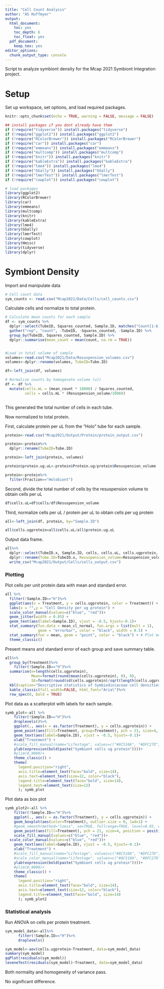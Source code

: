 ```yaml
---
title: "Cell Count Analysis"
author: "AS Huffmyer"
output:
  html_document:
    toc: yes
    toc_depth: 6
    toc_float: yes
  pdf_document:
    keep_tex: yes
editor_options: 
  chunk_output_type: console
---
```


Script to analyze symbiont density for the Mcap 2021 Symbiont Integration project.  

# **Setup**  

Set up workspace, set options, and load required packages.    
```r
knitr::opts_chunk$set(echo = TRUE, warning = FALSE, message = FALSE)
```

```r
## install packages if you dont already have them
if (!require("tidyverse")) install.packages("tidyverse")
if (!require("ggplot2")) install.packages("ggplot2")
if (!require("RColorBrewer")) install.packages("RColorBrewer")
if (!require("car")) install.packages("car")
if (!require("emmeans")) install.packages("emmeans")
if (!require("multcomp")) install.packages("multcomp")
if (!require("knitr")) install.packages("knitr")
if (!require("kableExtra")) install.packages("kableExtra")
if (!require("lme4")) install.packages("lme4")
if (!require("GGally")) install.packages("GGally")
if (!require("lmerTest")) install.packages("lmerTest")
if (!require("cowplot")) install.packages("cowplot")

# load packages
library(ggplot2)
library(RColorBrewer)
library(car)
library(emmeans)
library(multcomp)
library(knitr)
library(kableExtra)
library(lme4)
library(GGally)
library(lmerTest)
library(cowplot)
library(Hmisc)
library(tidyverse)
library(dplyr)
```

# **Symbiont Density**    

Import and manipulate data  
```r
# Cell count data
sym_counts <- read.csv("Mcap2021/Data/Cells/cell_counts.csv")

```

Calculate cells and normalize to total protein.  
```r
# Calculate mean counts for each sample
df <- sym_counts %>%
  dplyr::select(TubeID, Squares_counted, Sample.ID, matches("Count[1-6]")) %>%
  gather("rep", "count", -TubeID, -Squares_counted, -Sample.ID) %>%
  group_by(TubeID, Squares_counted, Sample.ID) %>%
  dplyr::summarise(mean_count = mean(count, na.rm = TRUE))


#Load in total volume of sample  
volumes<-read.csv("Mcap2021/Data/Resuspension_volumes.csv")
volumes<-dplyr::rename(volumes, TubeID=Tube.ID)

df<-left_join(df, volumes)

# Normalize counts by homogenate volume (ul)
df <- df %>%
  mutate(cells.mL = (mean_count * 10000) / Squares_counted,
         cells = cells.mL * (Resuspension_volume/1000))
        
```

This generated the total number of cells in each tube. 

Now normalized to total protein.   

First, calculate protein per uL from the "Holo" tube for each sample. 

```r
protein<-read.csv("Mcap2021/Output/Protein/protein_output.csv")

protein<-protein%>%
  dplyr::rename(TubeID=Tube.ID)

protein<-left_join(protein, volumes)

protein$protein.ug.uL<-protein$Protein.ug/protein$Resuspension_volume

protein<-protein%>%
  filter(Fraction=="Holobiont")
```

Second, divide the total number of cells by the resuspension volume to obtain cells per uL 

```r
df$cells.uL=df$cells/df$Resuspension_volume
```

Third, normalize cells per uL / protein per uL to obtain cells per ug protein

```r
all<-left_join(df, protein, by="Sample.ID")

all$cells.ugprotein=all$cells.uL/all$protein.ug.uL
```

Output data frame.  

```r
all%>%
  dplyr::select(TubeID.x, Sample.ID, cells, cells.uL, cells.ugprotein, Resuspension_volume.x, Treatment)%>%
  dplyr::rename(Tube.ID=TubeID.x, Resuspension_volume=Resuspension_volume.x)%>%
  write_csv("Mcap2021/Output/Cells/cells_output.csv")
```

### Plotting  

Plot cells per unit protein data with mean and standard error.   

```r
all %>%
  filter(!Sample.ID=="H")%>%
  ggplot(aes(x = Treatment, y = cells.ugprotein, color = Treatment)) +
  labs(x = "",y = "Cell Density per ug protein") +
  scale_color_manual(values=c("blue", "red"))+
  geom_jitter(width = 0.05) +                                            # Plot all points
  geom_text(aes(label=Sample.ID), vjust = -0.5, hjust=-0.1)+
  stat_summary(fun.data = mean_cl_normal, fun.args = list(mult = 1),    # Plot standard error
               geom = "errorbar", color = "black", width = 0.5) +
  stat_summary(fun = mean, geom = "point", color = "black") + # Plot mean
  theme_classic()
```


Present means and standard error of each group and save summary table.  

```r
all%>%
  group_by(Treatment)%>%
    filter(!Sample.ID=="H")%>%
  summarise(n=length(cells.ugprotein),
            Mean=format(round(mean(cells.ugprotein), 0), 0), 
            SE=format(round(sd(cells.ugprotein)/sqrt(length(cells.ugprotein)),0),0))%>%
  kbl(caption="Descriptive statistics of Symbiodiniaceae cell densities")%>%
  kable_classic(full_width=FALSE, html_font="Arial")%>%
  row_spec(0, bold = TRUE) 
```

Plot data as a scatterplot with labels for each sample.    
```r
symb_plot<-all %>%
    filter(!Sample.ID=="H")%>%
    droplevels()%>%
    ggplot(., aes(x = as.factor(Treatment), y = cells.ugprotein)) +
    geom_point(aes(fill=Treatment, group=Treatment), pch = 21, size=4, position = position_jitterdodge(0.1)) + 
    geom_text(aes(label=Sample.ID), vjust = -0.5, hjust=-0.1)+
    xlab("Treatment") + 
    #scale_fill_manual(name="Lifestage", values=c("#8C510A", "#DFC27D","#80CDC1", "#003C30"))+
    ylab(expression(bold(paste("Symbiont cells ug protein"))))+
    #ylim(0,9000)+
    theme_classic() + 
    theme(
      legend.position="right",
      axis.title=element_text(face="bold", size=14),
      axis.text=element_text(size=12, color="black"), 
      legend.title=element_text(face="bold", size=14), 
      legend.text=element_text(size=12)
      ); symb_plot

```

Plot data as box plot  
```r
symb_plot2<-all %>%
    filter(!Sample.ID=="H")%>%
    ggplot(., aes(x = as.factor(Treatment), y = cells.ugprotein)) +
    geom_boxplot(aes(color=Treatment), outlier.size = 0, lwd=1) +
    #geom_smooth(method="loess", se=TRUE, fullrange=TRUE, level=0.95, color="black") +
    geom_point(aes(fill=Treatment), pch = 21, size=4, position = position_jitterdodge(0.2)) + 
    scale_fill_manual(values=c("blue", "red"))+
  scale_color_manual(values=c("blue", "red"))+
    geom_text(aes(label=Sample.ID), vjust = -0.5, hjust=-0.1)+
    xlab("Treatment") + 
    #scale_fill_manual(name="Lifestage", values=c("#8C510A", "#DFC27D","#80CDC1", "#003C30"))+
    #scale_color_manual(name="Lifestage", values=c("#8C510A", "#DFC27D","#80CDC1", "#003C30"), guide="none")+
    ylab(expression(bold(paste("Symbiont cells ug protein"))))+
    #ylim(0,9000)+
    theme_classic() + 
    theme(
      legend.position="right",
      axis.title=element_text(face="bold", size=14),
      axis.text=element_text(size=12, color="black"), 
      legend.title=element_text(face="bold", size=14)
      ); symb_plot2

```

### Statistical analysis  

Run ANOVA on cells per protein treatment.    
```r
sym_model_data<-all%>%
      filter(!Sample.ID=="H")%>%
      droplevels()

sym_model<-aov(cells.ugprotein~Treatment, data=sym_model_data)
summary(sym_model)
qqPlot(residuals(sym_model))
leveneTest(residuals(sym_model)~Treatment, data=sym_model_data)
```

Both normality and homogeneity of variance pass.   

No significant difference.  


